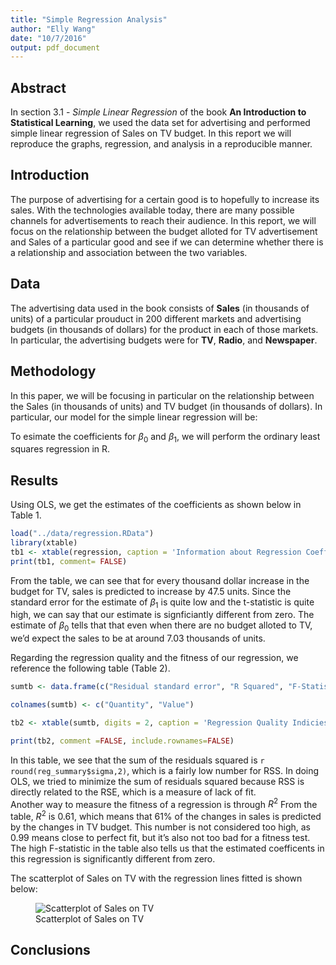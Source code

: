 ```yaml
---
title: "Simple Regression Analysis"
author: "Elly Wang"
date: "10/7/2016"
output: pdf_document
---
```



## Abstract
In section 3.1 - *Simple Linear Regression* of the book **An Introduction to Statistical Learning**, we used the data set for advertising and performed simple linear regression of Sales on TV budget. In this report we will reproduce the graphs, regression, and analysis in a reproducible manner.  

## Introduction
The purpose of advertising for a certain good is to hopefully to increase its sales. With the technologies available today, there are many possible channels for advertisements to reach their audience. In this report, we will focus on the relationship between the budget alloted for TV advertisement and Sales of a particular good and see if we can determine whether there is a relationship and association between the two variables. 

## Data 
The advertising data used in the book consists of **Sales** (in thousands of units) of a particular prouduct in 200 different markets and advertising budgets (in thousands of dollars) for the product in each of those markets. In particular, the advertising budgets were for **TV**, **Radio**, and **Newspaper**. 

## Methodology
In this paper, we will be focusing in particular on the relationship between the Sales (in thousands of units) and TV budget (in thousands of dollars). In particular, our model for the simple linear regression will be: 

\begin{center}

 Sales  = $\beta_0$ + $\beta_1$ * TV

\end{center}

 To esimate the coefficients for $\beta_0$ and $\beta_1$, we will perform the ordinary least squares regression in R. 

## Results

Using OLS, we get the estimates of the coefficients as shown below in Table 1.

```r
load("../data/regression.RData")
library(xtable)
tb1 <- xtable(regression, caption = 'Information about Regression Coefficients')
print(tb1, comment= FALSE)
```

From the table, we can see that for every thousand dollar increase in the budget for TV, sales is predicted to increase by 47.5 units. Since the standard error for the estimate of $\beta_1$ is quite low and the t-statistic is quite high, we can say that our estimate is signficiantly different from zero.
The estimate of $\beta_0$ tells that that even when there are no budget alloted to TV, we'd expect the sales to be at around 7.03 thousands of units. 

Regarding the regression quality and the fitness of our regression, we reference the following table (Table 2). 

```r

sumtb <- data.frame(c("Residual standard error", "R Squared", "F-Statistics") ,c(reg_summary$sigma, reg_summary$r.squared, reg_summary$fstatistic[1]))

colnames(sumtb) <- c("Quantity", "Value")

tb2 <- xtable(sumtb, digits = 2, caption = 'Regression Quality Indicies')

print(tb2, comment =FALSE, include.rownames=FALSE)

```

In this table, we see that the sum of the residuals squared is `r round(reg_summary$sigma,2)`, which is a fairly low number for RSS. In doing OLS, we tried to minimize the sum of residuals squared because RSS is directly related to the RSE, which is a measure of lack of fit.  
Another way to measure the fitness of a regression is through $R^2$ From the table, $R^2$ is 0.61, which means that 61% of the changes in sales is predicted by the changes in TV budget. This number is not considered too high, as 0.99 means close to perfect fit, but it's also not too bad for a fitness test. 
The high F-statistic in the table also tells us that the estimated coefficents in this regression is significantly different from zero. 

The scatterplot of Sales on TV with the regression lines fitted is shown below:

![Scatterplot of Sales on TV](../images/scatterplot-tv-sales.png)

## Conclusions
